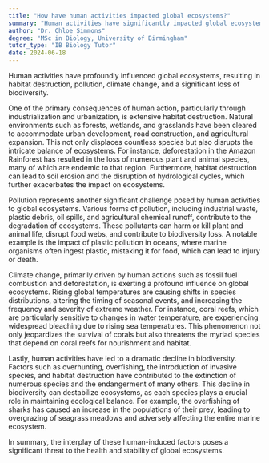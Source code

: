 ```yaml
---
title: "How have human activities impacted global ecosystems?"
summary: "Human activities have significantly impacted global ecosystems, causing habitat destruction, pollution, climate change, and biodiversity loss."
author: "Dr. Chloe Simmons"
degree: "MSc in Biology, University of Birmingham"
tutor_type: "IB Biology Tutor"
date: 2024-06-18
---
```


Human activities have profoundly influenced global ecosystems, resulting in habitat destruction, pollution, climate change, and a significant loss of biodiversity.

One of the primary consequences of human action, particularly through industrialization and urbanization, is extensive habitat destruction. Natural environments such as forests, wetlands, and grasslands have been cleared to accommodate urban development, road construction, and agricultural expansion. This not only displaces countless species but also disrupts the intricate balance of ecosystems. For instance, deforestation in the Amazon Rainforest has resulted in the loss of numerous plant and animal species, many of which are endemic to that region. Furthermore, habitat destruction can lead to soil erosion and the disruption of hydrological cycles, which further exacerbates the impact on ecosystems.

Pollution represents another significant challenge posed by human activities to global ecosystems. Various forms of pollution, including industrial waste, plastic debris, oil spills, and agricultural chemical runoff, contribute to the degradation of ecosystems. These pollutants can harm or kill plant and animal life, disrupt food webs, and contribute to biodiversity loss. A notable example is the impact of plastic pollution in oceans, where marine organisms often ingest plastic, mistaking it for food, which can lead to injury or death.

Climate change, primarily driven by human actions such as fossil fuel combustion and deforestation, is exerting a profound influence on global ecosystems. Rising global temperatures are causing shifts in species distributions, altering the timing of seasonal events, and increasing the frequency and severity of extreme weather. For instance, coral reefs, which are particularly sensitive to changes in water temperature, are experiencing widespread bleaching due to rising sea temperatures. This phenomenon not only jeopardizes the survival of corals but also threatens the myriad species that depend on coral reefs for nourishment and habitat.

Lastly, human activities have led to a dramatic decline in biodiversity. Factors such as overhunting, overfishing, the introduction of invasive species, and habitat destruction have contributed to the extinction of numerous species and the endangerment of many others. This decline in biodiversity can destabilize ecosystems, as each species plays a crucial role in maintaining ecological balance. For example, the overfishing of sharks has caused an increase in the populations of their prey, leading to overgrazing of seagrass meadows and adversely affecting the entire marine ecosystem. 

In summary, the interplay of these human-induced factors poses a significant threat to the health and stability of global ecosystems.
    